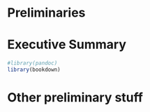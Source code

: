 
# Preliminaries {-}

# Executive Summary {#execsum}

```r
#library(pandoc)
library(bookdown)
```
# Other preliminary stuff

